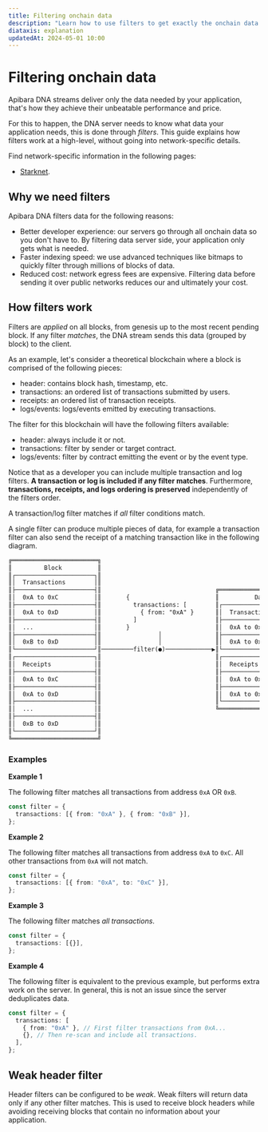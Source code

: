 ```yaml
---
title: Filtering onchain data
description: "Learn how to use filters to get exactly the onchain data you need."
diataxis: explanation
updatedAt: 2024-05-01 10:00
---
```


# Filtering onchain data

Apibara DNA streams deliver only the data needed by your application, that's
how they achieve their unbeatable performance and price.

For this to happen, the DNA server needs to know what data your application needs,
this is done through _filters_. This guide explains how filters work at a high-level,
without going into network-specific details.

Find network-specific information in the following pages:

- [Starknet](/docs/networks/starknet/filter).

## Why we need filters

Apibara DNA filters data for the following reasons:

- Better developer experience: our servers go through all onchain data so you
  don't have to. By filtering data server side, your application only gets what
  is needed.
- Faster indexing speed: we use advanced techniques like bitmaps to quickly
  filter through millions of blocks of data.
- Reduced cost: network egress fees are expensive. Filtering data before
  sending it over public networks reduces our and ultimately your cost.

## How filters work

Filters are _applied_ on all blocks, from genesis up to the most recent pending
block. If any filter _matches_, the DNA stream sends this data (grouped by
block) to the client.

As an example, let's consider a theoretical blockchain where a block is
comprised of the following pieces:

- header: contains block hash, timestamp, etc.
- transactions: an ordered list of transactions submitted by users.
- receipts: an ordered list of transaction receipts.
- logs/events: logs/events emitted by executing transactions.

The filter for this blockchain will have the following filters available:

- header: always include it or not.
- transactions: filter by sender or target contract.
- logs/events: filter by contract emitting the event or by the event type.

Notice that as a developer you can include multiple transaction and log filters.
**A transaction or log is included if any filter matches**. Furthermore,
**transactions, receipts, and logs ordering is preserved** independently of the filters
order.

A transaction/log filter matches if _all_ filter conditions match.

A single filter can produce multiple pieces of data, for example a transaction filter
can also send the receipt of a matching transaction like in the following diagram.

```txt
╔════════════════════════╗
║         Block          ║
║┌──────────────────────┐║
║│  Transactions        │║
║├──────────────────────┤║                                ╔════════════════════════╗
║│  0xA to 0xC          │║       {                        ║          Data          ║
║├──────────────────────┤║         transactions: [        ║┌──────────────────────┐║
║│  0xA to 0xD          │║           { from: "0xA" }      ║│  Transactions        │║
║├──────────────────────┤║         ]                      ║├──────────────────────┤║
║│  ...                 │║       }                        ║│  0xA to 0xC          │║
║├──────────────────────┤║                │               ║├──────────────────────┤║
║│  0xB to 0xD          │║                │               ║│  0xA to 0xD          │║
║└──────────────────────┘║─────────filter(●)─────────────▶️║└──────────────────────┘║
║┌──────────────────────┐║                                ║┌──────────────────────┐║
║│  Receipts            │║                                ║│  Receipts            │║
║├──────────────────────┤║                                ║├──────────────────────┤║
║│  0xA to 0xC          │║                                ║│  0xA to 0xC          │║
║├──────────────────────┤║                                ║├──────────────────────┤║
║│  0xA to 0xD          │║                                ║│  0xA to 0xD          │║
║├──────────────────────┤║                                ║└──────────────────────┘║
║│  ...                 │║                                ╚════════════════════════╝
║├──────────────────────┤║
║│  0xB to 0xD          │║
║└──────────────────────┘║
╚════════════════════════╝
```

### Examples

**Example 1**

The following filter matches all transactions from address `0xA` OR `0xB`.

```ts
const filter = {
  transactions: [{ from: "0xA" }, { from: "0xB" }],
};
```

**Example 2**

The following filter matches all transactions from address `0xA` to `0xC`.
All other transactions from `0xA` will not match.

```ts
const filter = {
  transactions: [{ from: "0xA", to: "0xC" }],
};
```

**Example 3**

The following filter matches _all transactions_.

```ts
const filter = {
  transactions: [{}],
};
```

**Example 4**

The following filter is equivalent to the previous example, but performs extra
work on the server. In general, this is not an issue since the server
deduplicates data.

```ts
const filter = {
  transactions: [
    { from: "0xA" }, // First filter transactions from 0xA...
    {}, // Then re-scan and include all transactions.
  ],
};
```

## Weak header filter

Header filters can be configured to be _weak_. Weak filters will return data
only if any other filter matches.
This is used to receive block headers while avoiding receiving blocks that
contain no information about your application.

